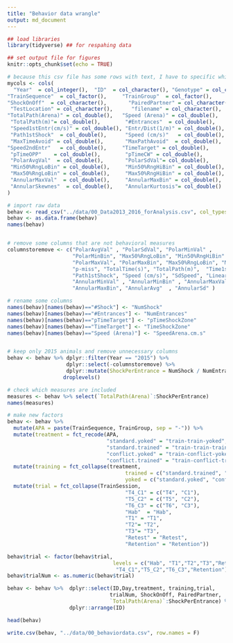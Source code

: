 ```yaml
---
title: "Behavior data wrangle"
output: md_document
---
```


```r
## load libraries 
library(tidyverse) ## for respahing data

## set output file for figures 
knitr::opts_chunk$set(echo = TRUE)
```

```r
# because this csv file has some rows with text, I have to specific which columns should be double
mycols <- cols(
  "Year"  = col_integer(),  "ID"  = col_character(), "Genotype" = col_character(), "TrainProtocol"  = col_character(), 
"TrainSequence"  = col_factor(),     "TrainGroup"  = col_factor(),        "Day"   = col_integer(),  "TrainSession"   = col_factor(),    
"ShockOnOff"  = col_character(),       "PairedPartner" = col_character(),     "Experimenter"  = col_character(),     "Housing"  = col_character(),         
 "TestLocation" = col_character(),      "filename" = col_character(),          "p-miss" = col_double(),            "TotalTime(s)"  = col_double(),     
"TotalPath(Arena)" = col_double(),   "Speed (Arena)" = col_double(),      "sd Speed(Arena)" = col_double(),    "Linearity(Arena)"  = col_double(), 
 "TotalPath(m)"= col_double(),        "#Entrances"  = col_double(),        "Time1stEntr" = col_double(),        "Path1stEntr"  = col_double(),      
 "Speed1stEntr(cm/s)" = col_double(), "Entr/Dist(1/m)" = col_double(),     "#Shock"  = col_double(),            "Time1stShock"  = col_double(),     
 "Path1stShock"  = col_double(),      "Speed (cm/s)"   = col_double(),     "SdSpeed"  = col_double(),           "Linearity" = col_double(),         
 "MaxTimeAvoid" = col_double(),       "MaxPathAvoid"  = col_double(),      "Time2ndEntr"   = col_double(),      "Path2ndEntr" = col_double(),       
"Speed2ndEntr"   = col_double(),     "TimeTarget" = col_double(),         "pTimeTarget"  = col_double(),       "pTimeCCW" = col_double(),          
 "pTimeOPP"    = col_double(),        "pTimeCW" = col_double(),            "RayleigLength" = col_double(),      "RayleigAngle"   = col_double(),    
 "PolarAvgVal"  = col_double(),       "PolarSdVal"= col_double(),          "PolarMinVal"  = col_double(),       "PolarMinBin"   = col_double(),     
 "Min50%RngLoBin" = col_double(),     "Min50%RngHiBin" = col_double(),     "PolarMaxVal"  = col_double(),       "PolarMaxBin" = col_double(),       
 "Max50%RngLoBin" = col_double(),     "Max50%RngHiBin" = col_double(),     "AnnularMinVal"    = col_double(),   "AnnularMinBin"  = col_double(),    
 "AnnularMaxVal"  = col_double(),     "AnnularMaxBin" = col_double(),      "AnnularAvg"  = col_double(),        "AnnularSd"  = col_double(),        
 "AnnularSkewnes"  = col_double(),    "AnnularKurtosis"= col_double() 
)

# import raw data
behav <- read_csv("../data/00_Data2013_2016_forAnalysis.csv", col_types = mycols) 
behav <- as.data.frame(behav)
names(behav)


# remove some columns that are not behavioral measures
columnstoremove <- c("PolarAvgVal" , "PolarSdVal", "PolarMinVal" ,
                     "PolarMinBin", "Max50%RngLoBin", "Min50%RngHiBin" , 
                     "PolarMaxVal", "PolarMaxBin", "Max50%RngLoBin", "Max50%RngHiBin",
                     "p-miss", "TotalTime(s)", "TotalPath(m)",  "Time1stShock",  
                     "Path1stShock", "Speed (cm/s)", "SdSpeed", "Linearity",
                     "AnnularMinVal" , "AnnularMinBin" , "AnnularMaxVal" , 
                     "AnnularMaxBin", "AnnularAvg"  , "AnnularSd" )

# rename some columns
names(behav)[names(behav)=="#Shock"] <- "NumShock"
names(behav)[names(behav)=="#Entrances"] <- "NumEntrances"
names(behav)[names(behav)=="pTimeTarget"] <- "pTimeShockZone"
names(behav)[names(behav)=="TimeTarget"] <- "TimeShockZone"
names(behav)[names(behav)=="Speed (Arena)"] <- "SpeedArena.cm.s"


# keep only 2015 animals and remove unnecessary columns
behav <- behav %>% dplyr::filter(Year == "2015") %>% 
                   dplyr::select(-columnstoremove) %>% 
                   dplyr::mutate(ShockPerEntrance = NumShock / NumEntrances) %>% 
                  droplevels()

# check which measures are included
measures <- behav %>% select(`TotalPath(Arena)`:ShockPerEntrance)
names(measures)

# make new factors
behav <- behav %>%
  mutate(APA = paste(TrainSequence, TrainGroup, sep = "-")) %>%
  mutate(treatment = fct_recode(APA,
                                "standard.yoked" = "train-train-yoked",
                                "standard.trained" = "train-train-trained",
                                "conflict.yoked" = "train-conflict-yoked",
                                "conflict.trained" = "train-conflict-trained")) %>%
  mutate(training = fct_collapse(treatment,
                                      trained = c("standard.trained", "conflict.trained"),
                                      yoked = c("standard.yoked", "conflict.yoked")))  %>%
  mutate(trial = fct_collapse(TrainSession,
                                      "T4_C1" = c("T4", "C1"),
                                      "T5_C2" = c("T5", "C2"),
                                      "T6_C3" = c("T6", "C3"),
                                      "Hab"  = "Hab",
                                      "T1" = "T1",
                                      "T2"= "T2",
                                      "T3"= "T3",
                                      "Retest" = "Retest",
                                      "Retention" = "Retention"))

behav$trial <- factor(behav$trial, 
                                  levels = c("Hab", "T1","T2","T3","Retest",
                                   "T4_C1","T5_C2","T6_C3","Retention"))
behav$trialNum <- as.numeric(behav$trial)

behav <- behav %>%  dplyr::select(ID,Day,treatment, training,trial,
                                 trialNum, ShockOnOff, PairedPartner,
                                 `TotalPath(Arena)`:ShockPerEntrance) %>%
                    dplyr::arrange(ID)

head(behav)

write.csv(behav, "../data/00_behaviordata.csv", row.names = F)
```


